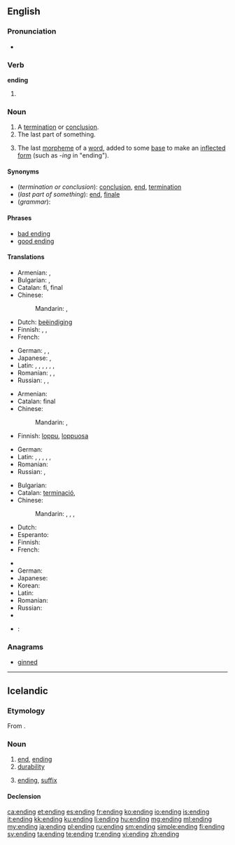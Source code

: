 ==English==

===Pronunciation===
* {{rhymes|ɛndɪŋ}}

===Verb===
'''ending'''

# {{present participle of|end}}

===Noun===
{{en-noun}}

# A [[termination]] or [[conclusion]].
# The last part of something.
# {{grammar}} The last [[morpheme]] of a [[word]], added to some [[base]] to make an [[inflected]] [[form]] (such as ''-ing'' in "ending").

====Synonyms====
* (''termination or conclusion''): [[conclusion]], [[end]], [[termination]]
* (''last part of something''): [[end]], [[finale]]
* (''grammar''):

====Phrases====
* [[bad ending]]
* [[good ending]]

====Translations====

{{trans-top|termination or conclusion}}
* Armenian: {{t-|hy|ավարտ|tr=avart}},  {{t-|hy|վախճան|tr=vaxč̣an}}
* Bulgarian: {{t+|bg|край|m|sc=Cyrl}}, {{t+|bg|завършване|n|sc=Cyrl}}
* Catalan: fi, final
* Chinese:
*: Mandarin: {{t|cmn|結束|sc=Hani}}, {{t|cmn|结束|tr=jiéshù|sc=Hani}}
* Dutch: [[beëindiging]] {{f}}
* Finnish: {{t+|fi|loppu}}, {{t-|fi|loppuminen}}, {{t+|fi|päätös}}
* French: {{t+|fr|fin|f}}
{{trans-mid}}
* German: {{t+|de|Ende|n}}, {{t+|de|Ablauf|m}}, {{t|de|Beendigung|f}}
* Japanese: {{t|ja|終わり|tr=おわり, owari|sc=Jpan}}, {{t|ja|結末|tr=けつまつ, ketsumatsu|sc=Jpan}}
* Latin: {{t-|la|exitus|n}}, {{t+|la|finis|m|f}}, {{t-|la|exitus|m}}, {{t+|la|terminus|m}}, {{t-|la|extremum|n}}, {{t-|la|peractio|f}}, {{t-|la|extremus|m}}
* Romanian: {{t-|ro|sfârșit|n}}, {{t-|ro|încheiere|f}}, {{t-|ro|final|n}}
* Russian: {{t|ru|завершение|n|tr=zaveršénije|sc=Cyrl}}, {{t|ru|окончание|n|tr=okončánije|sc=Cyrl}}, {{t|ru|конец|m|tr=konéc|sc=Cyrl}}
{{trans-bottom}}

{{trans-top|last part of something}}
* Armenian: {{t-|hy|վերջ|tr=verǰ}}
* Catalan: final
* Chinese:
*: Mandarin: {{t|cmn|結局|sc=Hani}}, {{t|cmn|结局|tr=jiéjú|sc=Hani}}
* Finnish: [[loppu]], [[loppuosa]]
{{trans-mid}}
* German: {{t+|de|Ende|n}}
* Latin: {{t+|la|finis|m|f}}, {{t+|la|terminus|m}}, {{t-|la|extremus|m}}, {{t-|la|exitus|m}}, {{t-|la|extremum|n}}, {{t-|la|peractio|f}}
* Romanian: {{t-|ro|sfârșit}}
* Russian: {{t|ru|окончание|n|tr=okončánije|sc=Cyrl}}, {{t|ru|конец|m|tr=konéc|sc=Cyrl}}
{{trans-bottom}}

{{trans-top|grammar: last morpheme of a word}}
* Bulgarian: {{t+|bg|окончание|n|sc=Cyrl}}
* Catalan: [[terminació]], {{f}}
* Chinese:
*: Mandarin: {{t|cmn|詞尾|sc=Hani}}, {{t|cmn|词尾|tr=cíwěi|sc=Hani}}, {{t|cmn|語尾|sc=Hani}}, {{t|cmn|语尾|tr=yǔwěi|sc=Hani}}
* Dutch: {{t+|nl|uitgang|m}}
* Esperanto: {{t-|eo|finaĵo}}
* Finnish: {{t+|fi|pääte}}
* French: {{t+|fr|terminaison|f}}
{{trans-mid}}
* {{trreq|Georgian}}
* German: {{t+|de|Endung|f}}
* Japanese: {{t|ja|語尾|tr=ごび, gobi|sc=Jpan}}
* Korean: {{t+|ko|어미|tr=eomi}}
* Latin: {{t-|la|exitus|m}}
* Romanian: {{t-|ro|terminație|f}}
* Russian: {{t|ru|окончание|n|tr=okončánije|sc=Cyrl}}
* {{trreq|Turkish}}
{{trans-bottom}}

{{checktrans-top}}
* {{ttbc|ka}}: {{t-|ka|დასასრული|tr=dasasruli}}
{{trans-mid}}
{{trans-bottom}}

===Anagrams===
* [[ginned#English|ginned]]

----

==Icelandic==

===Etymology===
From {{suffix|enda|ing|t1=to end|lang=is}}.

===Noun===
{{is-noun|f|endingar|endingar}}

# [[end]], [[ending#English|ending]]
# [[durability]]
# {{grammar|lang=is}} [[ending#English|ending]], [[suffix]]

====Declension====
{{is-decl-noun-f-s1|end|i|ng|u=u}}

[[ca:ending]]
[[et:ending]]
[[es:ending]]
[[fr:ending]]
[[ko:ending]]
[[io:ending]]
[[is:ending]]
[[it:ending]]
[[kk:ending]]
[[ku:ending]]
[[li:ending]]
[[hu:ending]]
[[mg:ending]]
[[ml:ending]]
[[my:ending]]
[[ja:ending]]
[[pl:ending]]
[[ru:ending]]
[[sm:ending]]
[[simple:ending]]
[[fi:ending]]
[[sv:ending]]
[[ta:ending]]
[[te:ending]]
[[tr:ending]]
[[vi:ending]]
[[zh:ending]]